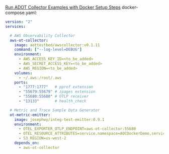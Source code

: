 [Run ADOT Collector Examples with Docker Setup Steps](https://aws-otel.github.io/docs/setup/docker-images#steps) docker-compose.yaml:

```yaml
version: "2"
services:

  # AWS Observability Collector
  aws-ot-collector:
    image: aottestbed/awscollector:v0.1.11
    command: ["--log-level=DEBUG"]
    environment:
      - AWS_ACCESS_KEY_ID=<to_be_added>
      - AWS_SECRET_ACCESS_KEY=<to_be_added>
      - AWS_REGION=<to_be_added>
    volumes:
      - ~/.aws:/root/.aws
    ports:
      - "1777:1777"   # pprof extension
      - "55679:55679" # zpages extension
      - "55680:55680" # OTLP receiver
      - "13133"       # health_check

  # Metric and Trace Sample Data Generator
  ot-metric-emitter:
    image: josephwy/integ-test-emitter:0.9.1
    environment:
      - OTEL_EXPORTER_OTLP_ENDPOINT=aws-ot-collector:55680
      - OTEL_RESOURCE_ATTRIBUTES=service.namespace=AOCDockerDemo,service.name=AOCDockerDemoService
      - S3_REGION=us-west-2
    depends_on:
      - aws-ot-collector
```
